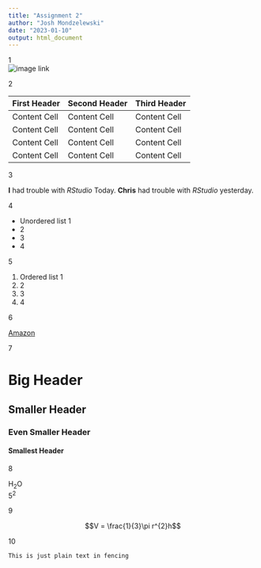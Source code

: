 ```yaml
---
title: "Assignment 2"
author: "Josh Mondzelewski"
date: "2023-01-10"
output: html_document
---
```

1  
![image link](https://imageio.forbes.com/dam/imageserve/55bb87e5e4b05c2c343250ac/0x0.png?cropX1=-1&cropY1=-1&cropX2=-1&cropY2=-1&quality=75&fit=&background=000000&uri=)
  
2  

First Header  | Second Header | Third Header 
------------- | ------------- | -------------
Content Cell  | Content Cell  | Content Cell
Content Cell  | Content Cell  | Content Cell
Content Cell  | Content Cell  | Content Cell
Content Cell  | Content Cell  | Content Cell

3  

**I** had trouble with *RStudio* Today. **Chris** had trouble with *RStudio* yesterday.  

4  

* Unordered list 1  
* 2  
* 3  
* 4  

5  

1. Ordered list 1  
2. 2  
3. 3  
4. 4  

6  

[Amazon](https://www.amazon.com)  

7  

# Big Header  
## Smaller Header  
### Even Smaller Header  
#### Smallest Header  

8  

H~2~O  
5^2^  

9  

$$V = \frac{1}{3}\pi r^{2}h$$  

10  

```
This is just plain text in fencing
```  

